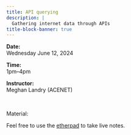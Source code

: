 ```yaml
---
title: API querying
description: |
  Gathering internet data through APIs
title-block-banner: true
---
```


:::{.topdef}

**Date:** \
Wednesday June 12, 2024

**Time:** \
1pm–4pm

**Instructor:** \
Meghan Landry (ACENET)

:::
<br>

:::{.topinline}

Material:

Feel free to use the [etherpad](https://etherpad.wikimedia.org/p/dhsi24) to take live notes.

:::

